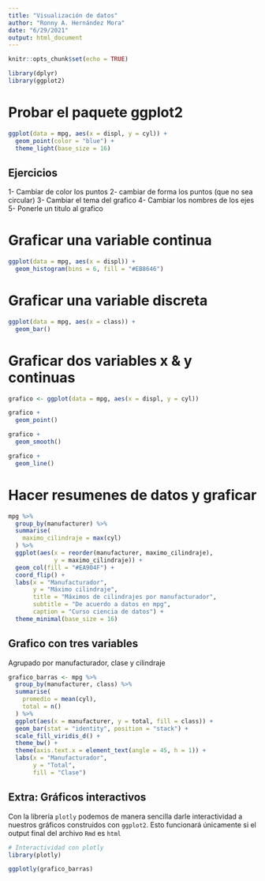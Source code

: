 ```yaml
---
title: "Visualización de datos"
author: "Ronny A. Hernández Mora"
date: "6/29/2021"
output: html_document
---
```


```r
knitr::opts_chunk$set(echo = TRUE)

library(dplyr)
library(ggplot2)
```

# Probar el paquete ggplot2

```r
ggplot(data = mpg, aes(x = displ, y = cyl)) +
  geom_point(color = "blue") +
  theme_light(base_size = 16)
```

## Ejercicios

1- Cambiar de color los puntos
2- cambiar de forma los puntos (que no sea circular)
3- Cambiar el tema del grafico
4- Cambiar los nombres de los ejes
5- Ponerle un titulo al grafico

# Graficar una variable continua

```r
ggplot(data = mpg, aes(x = displ)) +
  geom_histogram(bins = 6, fill = "#EB8646")
```

# Graficar una variable discreta

```r
ggplot(data = mpg, aes(x = class)) +
  geom_bar()
```

# Graficar dos variables x & y continuas

```r
grafico <- ggplot(data = mpg, aes(x = displ, y = cyl)) 

grafico + 
  geom_point()

grafico +
  geom_smooth()

grafico +
  geom_line()
```

# Hacer resumenes de datos y graficar

```r
mpg %>% 
  group_by(manufacturer) %>% 
  summarise(
    maximo_cilindraje = max(cyl)
  ) %>% 
  ggplot(aes(x = reorder(manufacturer, maximo_cilindraje),
             y = maximo_cilindraje)) +
  geom_col(fill = "#EA904F") +
  coord_flip() +
  labs(x = "Manufacturador",
       y = "Máximo cilindraje",
       title = "Máximos de cilindrajes por manufacturador",
       subtitle = "De acuerdo a datos en mpg",
       caption = "Curso ciencia de datos") +
  theme_minimal(base_size = 16)
```

## Grafico con tres variables

Agrupado por manufacturador, clase y cilindraje

```r
grafico_barras <- mpg %>% 
  group_by(manufacturer, class) %>% 
  summarise(
    promedio = mean(cyl),
    total = n()
  ) %>% 
  ggplot(aes(x = manufacturer, y = total, fill = class)) +
  geom_bar(stat = "identity", position = "stack") +
  scale_fill_viridis_d() +
  theme_bw() +
  theme(axis.text.x = element_text(angle = 45, h = 1)) +
  labs(x = "Manufacturador",
       y = "Total", 
       fill = "Clase")
```

## Extra: Gráficos interactivos

Con la librería `plotly` podemos de manera sencilla darle interactividad a 
nuestros gráficos construidos con `ggplot2`. Esto funcionará únicamente si
el output final del archivo `Rmd` es `html`

```r
# Interactividad con plotly
library(plotly)

ggplotly(grafico_barras)
```


